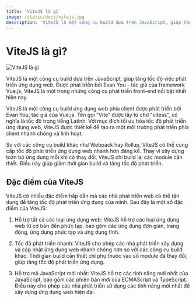 ```yaml
---
title: 'ViteJS là gì'
image: /static/docs/vitejs.jpg
description: 'ViteJS là một công cụ build dựa trên JavaScript, giúp tăng tốc độ việc phát triển ứng dụng web.'
---
```


# ViteJS là gì?

![ViteJS là gì](/static/docs/vitejs.jpg)

ViteJS là một công cụ build dựa trên JavaScript, giúp tăng tốc độ việc phát triển ứng dụng web. Được phát triển bởi Evan You - tác giả của framework Vue.js, ViteJS là một trong những công cụ phát triển front-end nổi bật nhất hiện nay.

ViteJS là một công cụ build ứng dụng web phía client được phát triển bởi Evan You, tác giả của Vue.js. Tên gọi "Vite" được lấy từ chữ "vitess", có nghĩa là tốc độ trong tiếng Latinh. Với mục đích tối ưu hóa tốc độ phát triển ứng dụng web, ViteJS được thiết kế để tạo ra một môi trường phát triển phía client nhanh chóng và linh hoạt.

So với các công cụ build khác như Webpack hay Rollup, ViteJS có thể cung cấp tốc độ phát triển ứng dụng web nhanh hơn đáng kể. Thay vì xây dựng toàn bộ ứng dụng mỗi khi có thay đổi, ViteJS chỉ build lại các module cần thiết. Điều này giúp giảm thời gian build và tăng tốc độ phát triển.

## Đặc điểm của ViteJS

ViteJS có nhiều đặc điểm hấp dẫn mà các nhà phát triển web có thể tận dụng để tăng tốc độ phát triển ứng dụng của mình. Sau đây là một số đặc điểm của ViteJS:

1. Hỗ trợ tất cả các loại ứng dụng web: ViteJS hỗ trợ các loại ứng dụng web từ cơ bản đến phức tạp, bao gồm các ứng dụng đơn giản, trang động, ứng dụng phức tạp và ứng dụng tĩnh.

2. Tốc độ phát triển nhanh: ViteJS cho phép các nhà phát triển xây dựng và cập nhật ứng dụng web nhanh chóng hơn so với các công cụ build khác. Thời gian build cần thiết chỉ phụ thuộc vào số module đã thay đổi, giúp tăng tốc độ phát triển ứng dụng.

3. Hỗ trợ mã JavaScript mới nhất: ViteJS hỗ trợ các tính năng mới nhất của JavaScript, bao gồm các phiên bản mới của ECMAScript và TypeScript. Điều này cho phép các nhà phát triển sử dụng các tính năng mới nhất để xây dựng ứng dụng web hiện đại.

